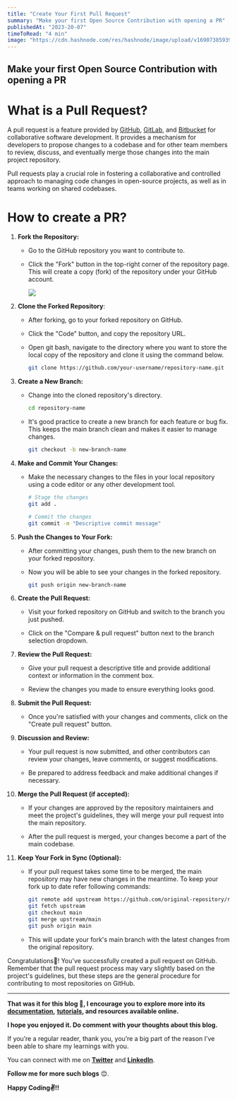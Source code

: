 ```yaml
---
title: "Create Your First Pull Request"
summary: "Make your first Open Source Contribution with opening a PR"
publishedAt: "2023-20-07"
timeToRead: "4 min"
image: "https://cdn.hashnode.com/res/hashnode/image/upload/v1690738593925/d4ce004f-47cc-4fbd-b5f5-9d04fb175624.png?w=1600&h=840&fit=crop&crop=entropy&auto=compress,format&format=webp"
---
```


<Cover
  src="https://cdn.hashnode.com/res/hashnode/image/upload/v1690738593925/d4ce004f-47cc-4fbd-b5f5-9d04fb175624.png?w=1600&h=840&fit=crop&crop=entropy&auto=compress,format&format=webp"
  alt="Computer image"
/>

## Make your first Open Source Contribution with opening a PR
# What is a Pull Request?

A pull request is a feature provided by [GitHub](https://github.com/), [GitLab](https://gitlab.com/), and [Bitbucket](https://bitbucket.org/) for collaborative software development. It provides a mechanism for developers to propose changes to a codebase and for other team members to review, discuss, and eventually merge those changes into the main project repository.

Pull requests play a crucial role in fostering a collaborative and controlled approach to managing code changes in open-source projects, as well as in teams working on shared codebases.

# How to create a PR?

1. **Fork the Repository:**
    
    - Go to the GitHub repository you want to contribute to.
        
    - Click the "Fork" button in the top-right corner of the repository page. This will create a copy (fork) of the repository under your GitHub account.
        
        ![](https://cdn.hashnode.com/res/hashnode/image/upload/v1690737909558/ea9ff228-88fb-4337-8562-0109c4a56496.png)
2. **Clone the Forked Repository**:
    
    - After forking, go to your forked repository on GitHub.
        
    - Click the "Code" button, and copy the repository URL.
        
    - Open git bash, navigate to the directory where you want to store the local copy of the repository and clone it using the command below.
        
        ```bash
        git clone https://github.com/your-username/repository-name.git
        ```
        
3. **Create a New Branch:**
    
    - Change into the cloned repository's directory.
        
        ```bash
        cd repository-name
        ```
        
    - It's good practice to create a new branch for each feature or bug fix. This keeps the main branch clean and makes it easier to manage changes.
        
        ```bash
        git checkout -b new-branch-name
        ```
        
4. **Make and Commit Your Changes:**
    
    - Make the necessary changes to the files in your local repository using a code editor or any other development tool.
        
        ```bash
        # Stage the changes
        git add .
        
        # Commit the changes
        git commit -m "Descriptive commit message"
        ```
        
5. **Push the Changes to Your Fork:**
    
    - After committing your changes, push them to the new branch on your forked repository.
        
    - Now you will be able to see your changes in the forked repository.
        
        ```bash
        git push origin new-branch-name
        ```
        
6. **Create the Pull Request:**
    
    - Visit your forked repository on GitHub and switch to the branch you just pushed.
        
    - Click on the "Compare & pull request" button next to the branch selection dropdown.
        
7. **Review the Pull Request:**
    
    - Give your pull request a descriptive title and provide additional context or information in the comment box.
        
    - Review the changes you made to ensure everything looks good.
        
8. **Submit the Pull Request:**
    
    - Once you're satisfied with your changes and comments, click on the "Create pull request" button.
        
9. **Discussion and Review:**
    
    - Your pull request is now submitted, and other contributors can review your changes, leave comments, or suggest modifications.
        
    - Be prepared to address feedback and make additional changes if necessary.
        
10. **Merge the Pull Request (if accepted):**
    
    - If your changes are approved by the repository maintainers and meet the project's guidelines, they will merge your pull request into the main repository.
        
    - After the pull request is merged, your changes become a part of the main codebase.
        
11. **Keep Your Fork in Sync (Optional):**
    
    - If your pull request takes some time to be merged, the main repository may have new changes in the meantime. To keep your fork up to date refer following commands:
        
        ```bash
        git remote add upstream https://github.com/original-repository/repository-name.git
        git fetch upstream
        git checkout main
        git merge upstream/main
        git push origin main
        ```
        
    - This will update your fork's main branch with the latest changes from the original repository.
        

Congratulations🎉! You've successfully created a pull request on GitHub. Remember that the pull request process may vary slightly based on the project's guidelines, but these steps are the general procedure for contributing to most repositories on GitHub.

---

**That was it for this blog 🙏, I encourage you to explore more into its** [**documentation**](https://docs.github.com/en/pull-requests/collaborating-with-pull-requests/proposing-changes-to-your-work-with-pull-requests/creating-a-pull-request-from-a-fork)**,** [**tutorials**](https://www.youtube.com/watch?v=jRLGobWwA3Y)**, and resources available online.**

**I hope you enjoyed it. Do comment with your thoughts about this blog.**

If you’re a regular reader, thank you, you’re a big part of the reason I’ve been able to share my learnings with you.

You can connect with me on [**Twitter**](https://twitter.com/diveshtwt) and [**LinkedIn**](https://www.linkedin.com/in/divesh-mahajan-43a585216/).

**Follow me for more such blogs** 😊.

**Happy Coding✌️!!**